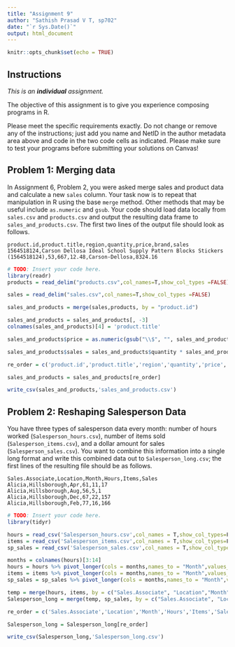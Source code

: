 ```yaml
---
title: "Assignment 9"
author: "Sathish Prasad V T, sp702"
date: "`r Sys.Date()`"
output: html_document
---
```


```r
knitr::opts_chunk$set(echo = TRUE)
```

## Instructions

*This is an **individual** assignment.*

The objective of this assignment is to give you experience composing programs in R.

Please meet the specific requirements exactly. Do not change or remove any of the instructions; just add you name and NetID in the author metadata area above and code in the two code cells as indicated.  Please make sure to test your programs before submitting your solutions on Canvas!

## Problem 1: Merging data

In Assignment 6, Problem 2, you were asked merge sales and product data and calculate a new `sales` column.  Your task now is to repeat that manipulation in R using the base `merge` method.  Other methods that may be useful include `as.numeric` and `gsub`.  Your code should load data locally from `sales.csv` and `products.csv` and output the resulting data frame to `sales_and_products.csv`.  The first two lines of the output file should look as follows.


```
product.id,product.title,region,quantity,price,brand,sales                      
1564518124,Carson Dellosa Ideal School Supply Pattern Blocks Stickers (1564518124),53,667,12.48,Carson-Dellosa,8324.16
```

```r
# TODO: Insert your code here.
library(readr)
products = read_delim("products.csv",col_names=T,show_col_types =FALSE)

sales = read_delim("sales.csv",col_names=T,show_col_types =FALSE)

sales_and_products = merge(sales,products, by = "product.id")

sales_and_products = sales_and_products[, -3]
colnames(sales_and_products)[4] = 'product.title'

sales_and_products$price = as.numeric(gsub("\\$", "", sales_and_products$price))

sales_and_products$sales = sales_and_products$quantity * sales_and_products$price

re_order = c('product.id','product.title','region','quantity','price','brand','sales')

sales_and_products = sales_and_products[re_order]

write_csv(sales_and_products,'sales_and_products.csv')
```


## Problem 2: Reshaping Salesperson Data

You have three types of salesperson data every month: number of hours worked (`Salesperson_hours.csv`), number of items sold (`Salesperson_items.csv`), and a dollar amount for sales (`Salesperson_sales.csv`).  You want to combine this information into a single long format and write this combined data out to `Salesperson_long.csv`; the first lines of the resulting file should be as follows.

```
Sales.Associate,Location,Month,Hours,Items,Sales
Alicia,Hillsborough,Apr,61,11,17
Alicia,Hillsborough,Aug,56,5,1
Alicia,Hillsborough,Dec,67,22,157
Alicia,Hillsborough,Feb,77,16,166
```

```r
# TODO: Insert your code here.
library(tidyr)

hours = read_csv('Salesperson_hours.csv',col_names = T,show_col_types=F)
items = read_csv('Salesperson_items.csv',col_names = T,show_col_types=F)
sp_sales = read_csv('Salesperson_sales.csv',col_names = T,show_col_types=F)

months = colnames(hours)[3:14]
hours = hours %>% pivot_longer(cols = months,names_to = "Month",values_to = "Hours")
items = items %>% pivot_longer(cols = months,names_to = "Month",values_to = "Items")
sp_sales = sp_sales %>% pivot_longer(cols = months,names_to = "Month",values_to = "Sales")

temp = merge(hours, items, by = c("Sales.Associate", "Location","Month"))
Salesperson_long = merge(temp, sp_sales, by = c("Sales.Associate", "Location","Month"))

re_order = c('Sales.Associate','Location','Month','Hours','Items','Sales')

Salesperson_long = Salesperson_long[re_order]

write_csv(Salesperson_long,'Salesperson_long.csv')
```

